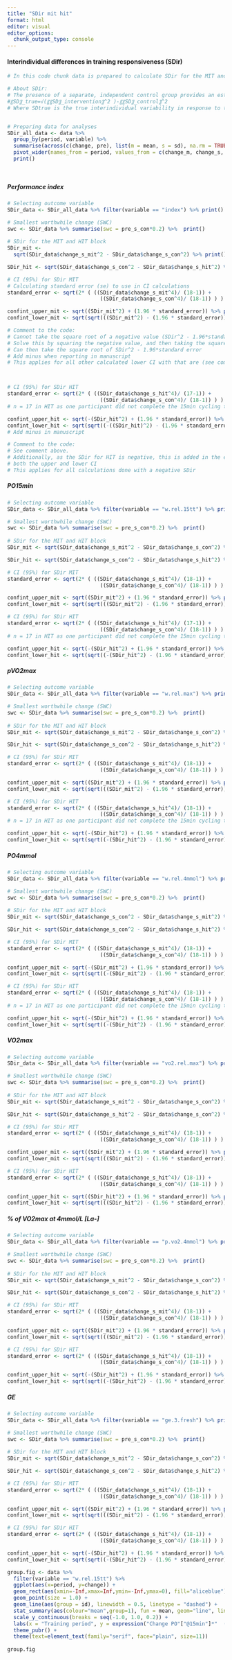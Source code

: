 ```yaml
---
title: "SDir mit hit"
format: html
editor: visual
editor_options: 
  chunk_output_type: console
---
```


#### Interindividual differences in training responsiveness (SDir) 
```r

# In this code chunk data is prepared to calculate SDir for the MIT and HIT block using the control group

# About SDir:
# The presence of a separate, independent control group provides an estimate of the variability because of the exercise intervention (15). Involving a control group allows estimating the magnitude of interindividual variability in the absence of exercise training and is essential to know whether the interindividual variability in the presence of exercise training is indeed due to the training (8,16,17). The variability in change scores in the control group is subtracted from the variability in change scores in the exercise group to obtain the true variability in change scores between individuals, according to the following formula:
#〖SD〗_true=√(〖〖SD〗_intervention〗^2 )-〖〖SD〗_control〗^2
# Where SDtrue is the true interindividual variability in response to the intervention, SDexerc is the observed interindividual variability in change scores in the exercise group, and SDcontrol is the observed interindividual variability in change scores in the control group 


# Preparing data for analyses
SDir_all_data <- data %>% 
  group_by(period, variable) %>% 
  summarise(across(c(change, pre), list(m = mean, s = sd), na.rm = TRUE)) %>% 
  pivot_wider(names_from = period, values_from = c(change_m, change_s, pre_m, pre_s)) %>%
  print()




```

##### Performance index
```r

# Selecting outcome variable
SDir_data <- SDir_all_data %>% filter(variable == "index") %>% print()

# Smallest worthwhile change (SWC)
swc <- SDir_data %>% summarise(swc = pre_s_con*0.2) %>%  print()
  
# SDir for the MIT and HIT block
SDir_mit <- 
  sqrt(SDir_data$change_s_mit^2 - SDir_data$change_s_con^2) %>% print()

SDir_hit <- sqrt(SDir_data$change_s_con^2 - SDir_data$change_s_hit^2) %>% print() # SD con larger than SD hit. Add minus in manuscript

# CI (95%) for SDir MIT
# Calculating standard error (se) to use in CI calculations
standard_error <- sqrt(2* ( ((SDir_data$change_s_mit^4)/ (18-1)) + 
                              ((SDir_data$change_s_con^4)/ (18-1)) ) ) %>% print()

confint_upper_mit <- sqrt((SDir_mit^2) + (1.96 * standard_error)) %>% print() 
confint_lower_mit <- sqrt(sqrt(((SDir_mit^2) - (1.96 * standard_error))^2)) %>% print() # Add minus in manuscript

# Comment to the code:
# Cannot take the square root of a negative value (SDir^2 - 1.96*standard error = a negative value).
# Solve this by squaring the negative value, and then taking the square root of this value = the same value, just positive
# Can then take the square root of SDir^2 - 1.96*standard error
# Add minus when reporting in manuscript
# This applies for all other calculated lower CI with that are (see comments "# Add minus in manuscript")



# CI (95%) for SDir HIT
standard_error <- sqrt(2* ( ((SDir_data$change_s_hit^4)/ (17-1)) + 
                              ((SDir_data$change_s_con^4)/ (18-1)) ) ) %>% print()
# n = 17 in HIT as one participant did not complete the 15min cycling trial, which is part of the index

confint_upper_hit <- sqrt(-(SDir_hit^2) + (1.96 * standard_error)) %>% print()
confint_lower_hit <- sqrt(sqrt((-((SDir_hit)^2) - (1.96 * standard_error))^2)) %>% print() 
# Add minus in manuscript

# Comment to the code:
# See comment above.
# Additionally, as the SDir for HIT is negative, this is added in the equation for the calculation of
# both the upper and lower CI
# This applies for all calculations done with a negative SDir

```

##### PO15min
```r

# Selecting outcome variable
SDir_data <- SDir_all_data %>% filter(variable == "w.rel.15tt") %>% print()

# Smallest worthwhile change (SWC)
swc <- SDir_data %>% summarise(swc = pre_s_con*0.2) %>%  print()
  
# SDir for the MIT and HIT block
SDir_mit <- sqrt(SDir_data$change_s_mit^2 - SDir_data$change_s_con^2) %>% print() 

SDir_hit <- sqrt(SDir_data$change_s_con^2 - SDir_data$change_s_hit^2) %>% print() # Add minus in manuscript

# CI (95%) for SDir MIT
standard_error <- sqrt(2* ( ((SDir_data$change_s_mit^4)/ (18-1)) + 
                              ((SDir_data$change_s_con^4)/ (18-1)) ) ) %>% print()

confint_upper_mit <- sqrt((SDir_mit^2) + (1.96 * standard_error)) %>% print() 
confint_lower_mit <- sqrt(sqrt(((SDir_mit^2) - (1.96 * standard_error))^2)) %>% print() #Add minus in manuscript

# CI (95%) for SDir HIT
standard_error <- sqrt(2* ( ((SDir_data$change_s_hit^4)/ (17-1)) + 
                              ((SDir_data$change_s_con^4)/ (18-1)) ) ) %>% print()
# n = 17 in HIT as one participant did not complete the 15min cycling trial, which is part of the index

confint_upper_hit <- sqrt(-(SDir_hit^2) + (1.96 * standard_error)) %>% print()
confint_lower_hit <- sqrt(sqrt((-(SDir_hit^2) - (1.96 * standard_error))^2)) %>% print() # Add minus in manuscript


```

##### pVO2max
```r

# Selecting outcome variable
SDir_data <- SDir_all_data %>% filter(variable == "w.rel.max") %>% print()

# Smallest worthwhile change (SWC)
swc <- SDir_data %>% summarise(swc = pre_s_con*0.2) %>%  print()
  
# SDir for the MIT and HIT block
SDir_mit <- sqrt(SDir_data$change_s_mit^2 - SDir_data$change_s_con^2) %>% print() 

SDir_hit <- sqrt(SDir_data$change_s_con^2 - SDir_data$change_s_hit^2) %>% print() # Add minus in manuscript

# CI (95%) for SDir MIT
standard_error <- sqrt(2* ( ((SDir_data$change_s_mit^4)/ (18-1)) + 
                              ((SDir_data$change_s_con^4)/ (18-1)) ) ) %>% print()

confint_upper_mit <- sqrt((SDir_mit^2) + (1.96 * standard_error)) %>% print() 
confint_lower_mit <- sqrt(sqrt(((SDir_mit^2) - (1.96 * standard_error))^2)) %>% print() #Add minus in manuscript

# CI (95%) for SDir HIT
standard_error <- sqrt(2* ( ((SDir_data$change_s_hit^4)/ (18-1)) + 
                              ((SDir_data$change_s_con^4)/ (18-1)) ) ) %>% print()
# n = 17 in HIT as one participant did not complete the 15min cycling trial, which is part of the index

confint_upper_hit <- sqrt(-(SDir_hit^2) + (1.96 * standard_error)) %>% print()
confint_lower_hit <- sqrt(sqrt((-(SDir_hit^2) - (1.96 * standard_error))^2)) %>% print() # Add minus in manuscript


```


##### PO4mmol
```r

# Selecting outcome variable
SDir_data <- SDir_all_data %>% filter(variable == "w.rel.4mmol") %>% print()

# Smallest worthwhile change (SWC)
swc <- SDir_data %>% summarise(swc = pre_s_con*0.2) %>%  print()
  
# SDir for the MIT and HIT block
SDir_mit <- sqrt(SDir_data$change_s_con^2 - SDir_data$change_s_mit^2) %>% print() # Add minus in manuscript

SDir_hit <- sqrt(SDir_data$change_s_con^2 - SDir_data$change_s_hit^2) %>% print() # Add minus in manuscript

# CI (95%) for SDir MIT
standard_error <- sqrt(2* ( ((SDir_data$change_s_mit^4)/ (18-1)) + 
                              ((SDir_data$change_s_con^4)/ (18-1)) ) ) %>% print()

confint_upper_mit <- sqrt(-(SDir_mit^2) + (1.96 * standard_error)) %>% print() 
confint_lower_mit <- sqrt(sqrt((-(SDir_mit^2) - (1.96 * standard_error))^2)) %>% print() #Add minus in manuscript

# CI (95%) for SDir HIT
standard_error <- sqrt(2* ( ((SDir_data$change_s_hit^4)/ (18-1)) + 
                              ((SDir_data$change_s_con^4)/ (18-1)) ) ) %>% print()
# n = 17 in HIT as one participant did not complete the 15min cycling trial, which is part of the index

confint_upper_hit <- sqrt(-(SDir_hit^2) + (1.96 * standard_error)) %>% print()
confint_lower_hit <- sqrt(sqrt((-(SDir_hit^2) - (1.96 * standard_error))^2)) %>% print() # Add minus in manuscript


```

##### VO2max
```r

# Selecting outcome variable
SDir_data <- SDir_all_data %>% filter(variable == "vo2.rel.max") %>% print()

# Smallest worthwhile change (SWC)
swc <- SDir_data %>% summarise(swc = pre_s_con*0.2) %>%  print()
  
# SDir for the MIT and HIT block
SDir_mit <- sqrt(SDir_data$change_s_mit^2 - SDir_data$change_s_con^2) %>% print() 

SDir_hit <- sqrt(SDir_data$change_s_hit^2 - SDir_data$change_s_con^2) %>% print() 

# CI (95%) for SDir MIT
standard_error <- sqrt(2* ( ((SDir_data$change_s_mit^4)/ (18-1)) + 
                              ((SDir_data$change_s_con^4)/ (18-1)) ) ) %>% print()

confint_upper_mit <- sqrt((SDir_mit^2) + (1.96 * standard_error)) %>% print() 
confint_lower_mit <- sqrt(sqrt(((SDir_mit^2) - (1.96 * standard_error))^2)) %>% print() #Add minus in manuscript

# CI (95%) for SDir HIT
standard_error <- sqrt(2* ( ((SDir_data$change_s_hit^4)/ (18-1)) + 
                              ((SDir_data$change_s_con^4)/ (18-1)) ) ) %>% print()

confint_upper_hit <- sqrt((SDir_hit^2) + (1.96 * standard_error)) %>% print()
confint_lower_hit <- sqrt(sqrt(((SDir_hit^2) - (1.96 * standard_error))^2)) %>% print() # Add minus in manuscript


```

##### % of VO2max at 4mmol/L [La-]
```r

# Selecting outcome variable
SDir_data <- SDir_all_data %>% filter(variable == "p.vo2.4mmol") %>% print()

# Smallest worthwhile change (SWC)
swc <- SDir_data %>% summarise(swc = pre_s_con*0.2) %>%  print()
  
# SDir for the MIT and HIT block
SDir_mit <- sqrt(SDir_data$change_s_mit^2 - SDir_data$change_s_con^2) %>% print() 

SDir_hit <- sqrt(SDir_data$change_s_con^2 - SDir_data$change_s_hit^2) %>% print() #Add minus in manuscript

# CI (95%) for SDir MIT
standard_error <- sqrt(2* ( ((SDir_data$change_s_mit^4)/ (18-1)) + 
                              ((SDir_data$change_s_con^4)/ (18-1)) ) ) %>% print()

confint_upper_mit <- sqrt((SDir_mit^2) + (1.96 * standard_error)) %>% print() 
confint_lower_mit <- sqrt(sqrt(((SDir_mit^2) - (1.96 * standard_error))^2)) %>% print() #Add minus in manuscript

# CI (95%) for SDir HIT
standard_error <- sqrt(2* ( ((SDir_data$change_s_hit^4)/ (18-1)) + 
                              ((SDir_data$change_s_con^4)/ (18-1)) ) ) %>% print()

confint_upper_hit <- sqrt(-(SDir_hit^2) + (1.96 * standard_error)) %>% print()
confint_lower_hit <- sqrt(sqrt((-(SDir_hit^2) - (1.96 * standard_error))^2)) %>% print() # Add minus in manuscript


```

##### GE
```r

# Selecting outcome variable
SDir_data <- SDir_all_data %>% filter(variable == "ge.3.fresh") %>% print()

# Smallest worthwhile change (SWC)
swc <- SDir_data %>% summarise(swc = pre_s_con*0.2) %>%  print()
  
# SDir for the MIT and HIT block
SDir_mit <- sqrt(SDir_data$change_s_mit^2 - SDir_data$change_s_con^2) %>% print() 

SDir_hit <- sqrt(SDir_data$change_s_con^2 - SDir_data$change_s_hit^2) %>% print() #Add minus in manuscript

# CI (95%) for SDir MIT
standard_error <- sqrt(2* ( ((SDir_data$change_s_mit^4)/ (18-1)) + 
                              ((SDir_data$change_s_con^4)/ (18-1)) ) ) %>% print()

confint_upper_mit <- sqrt((SDir_mit^2) + (1.96 * standard_error)) %>% print() 
confint_lower_mit <- sqrt(sqrt(((SDir_mit^2) - (1.96 * standard_error))^2)) %>% print() #Add minus in manuscript

# CI (95%) for SDir HIT
standard_error <- sqrt(2* ( ((SDir_data$change_s_hit^4)/ (18-1)) + 
                              ((SDir_data$change_s_con^4)/ (18-1)) ) ) %>% print()

confint_upper_hit <- sqrt(-(SDir_hit^2) + (1.96 * standard_error)) %>% print()
confint_lower_hit <- sqrt(sqrt((-(SDir_hit^2) - (1.96 * standard_error))^2)) %>% print() # Add minus in manuscript


```

```r

group.fig <- data %>% 
  filter(variable == "w.rel.15tt") %>% 
  ggplot(aes(x=period, y=change)) +
  geom_rect(aes(xmin=-Inf,xmax=Inf,ymin=-Inf,ymax=0), fill="aliceblue") +
  geom_point(size = 1.0) +
  geom_line(aes(group = id), linewidth = 0.5, linetype = "dashed") +
  stat_summary(aes(colour="mean",group=1), fun = mean, geom="line", linewidth=0.8, colour = "black") +
  scale_y_continuous(breaks = seq(-1.0, 1.0, 0.2)) +
  labs(x = "Training period", y = expression("Change PO"["@15min"]*"  ( W"^-1*" ∙ kg"^-1*")")) +
  theme_pubr() +
  theme(text=element_text(family="serif", face="plain", size=11)) 
   
group.fig
```


